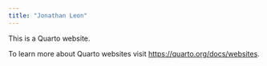 ```yaml
---
title: "Jonathan Leon"
---
```


This is a Quarto website.

To learn more about Quarto websites visit <https://quarto.org/docs/websites>.
